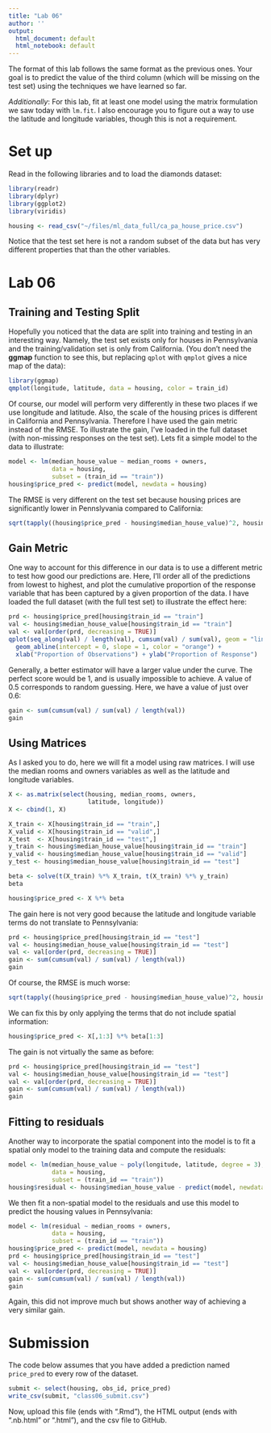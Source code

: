 ```yaml
---
title: "Lab 06"
author: ''
output:
  html_document: default
  html_notebook: default
---
```


The format of this lab follows the same format as the previous
ones. Your goal is to predict the value of the third column
(which will be missing on the test set) using the techniques
we have learned so far.

*Additionally*: For this lab, fit at least one model using the
matrix formulation we saw today with `lm.fit`. I also encourage
you to figure out a way to use the latitude and longitude
variables, though this is not a requirement.

# Set up

Read in the following libraries and to load the diamonds dataset:

```r
library(readr)
library(dplyr)
library(ggplot2)
library(viridis)

housing <- read_csv("~/files/ml_data_full/ca_pa_house_price.csv")
```

Notice that the test set here is not a random subset of the data but
has very different properties that than the other variables.

# Lab 06

## Training and Testing Split

Hopefully you noticed that the data are split into training and
testing in an interesting way. Namely, the test set exists only
for houses in Pennsylvania and the training/validation set is
only from California. (You don't need the **ggmap** function
to see this, but replacing `qplot` with `qmplot` gives a nice
map of the data):

```r
library(ggmap)
qmplot(longitude, latitude, data = housing, color = train_id)
```

Of course, our model will perform very differently in these two places
if we use longitude and latitude. Also, the scale of the housing prices
is different in California and Pennsylvania. Therefore I have used the
gain metric instead of the RMSE. To illustrate the gain, I've loaded in
the full dataset (with non-missing responses on the test set). Lets fit
a simple model to the data to illustrate:

```r
model <- lm(median_house_value ~ median_rooms + owners,
            data = housing,
            subset = (train_id == "train"))
housing$price_pred <- predict(model, newdata = housing)
```

The RMSE is very different on the test set because housing prices are
significantly lower in Pennslyvania compared to California:

```r
sqrt(tapply((housing$price_pred - housing$median_house_value)^2, housing$train_id, mean))
```

## Gain Metric

One way to account for this difference in our data is to use a different
metric to test how good our predictions are. Here, I'll order all of the
predictions from lowest to highest, and plot the cumulative proportion of
the response variable that has been captured by a given proportion of the
data. I have loaded the full dataset (with the full test set) to illustrate
the effect here:

```r
prd <- housing$price_pred[housing$train_id == "train"]
val <- housing$median_house_value[housing$train_id == "train"]
val <- val[order(prd, decreasing = TRUE)]
qplot(seq_along(val) / length(val), cumsum(val) / sum(val), geom = "line") +
  geom_abline(intercept = 0, slope = 1, color = "orange") +
  xlab("Proportion of Observations") + ylab("Proportion of Response")
```

Generally, a better estimator will have a larger value under the curve.
The perfect score would be 1, and is usually impossible to achieve. A
value of 0.5 corresponds to random guessing. Here, we have a value
of just over 0.6:

```r
gain <- sum(cumsum(val) / sum(val) / length(val))
gain
```

## Using Matrices

As I asked you to do, here we will fit a model using raw matrices. I will
use the median rooms and owners variables as well as the latitude and longitude
variables.

```r
X <- as.matrix(select(housing, median_rooms, owners,
                      latitude, longitude))
X <- cbind(1, X)

X_train <- X[housing$train_id == "train",]
X_valid <- X[housing$train_id == "valid",]
X_test  <- X[housing$train_id == "test",]
y_train <- housing$median_house_value[housing$train_id == "train"]
y_valid <- housing$median_house_value[housing$train_id == "valid"]
y_test <- housing$median_house_value[housing$train_id == "test"]

beta <- solve(t(X_train) %*% X_train, t(X_train) %*% y_train)
beta

housing$price_pred <- X %*% beta
```

The gain here is not very good because the latitude and longitude
variable terms do not translate to Pennsylvania:

```r
prd <- housing$price_pred[housing$train_id == "test"]
val <- housing$median_house_value[housing$train_id == "test"]
val <- val[order(prd, decreasing = TRUE)]
gain <- sum(cumsum(val) / sum(val) / length(val))
gain
```

Of course, the RMSE is much worse:

```r
sqrt(tapply((housing$price_pred - housing$median_house_value)^2, housing$train_id, mean))
```

We can fix this by only applying the terms that do not include spatial
information:

```r
housing$price_pred <- X[,1:3] %*% beta[1:3]
```

The gain is not virtually the same as before:

```r
prd <- housing$price_pred[housing$train_id == "test"]
val <- housing$median_house_value[housing$train_id == "test"]
val <- val[order(prd, decreasing = TRUE)]
gain <- sum(cumsum(val) / sum(val) / length(val))
gain
```

## Fitting to residuals

Another way to incorporate the spatial component into the model is
to fit a spatial only model to the training data and compute the
residuals:

```r
model <- lm(median_house_value ~ poly(longitude, latitude, degree = 3),
            data = housing,
            subset = (train_id == "train"))
housing$residual <- housing$median_house_value - predict(model, newdata = housing)
```

We then fit a non-spatial model to the residuals and use this model
to predict the housing values in Pennsylvania:

```r
model <- lm(residual ~ median_rooms + owners,
            data = housing,
            subset = (train_id == "train"))
housing$price_pred <- predict(model, newdata = housing)
prd <- housing$price_pred[housing$train_id == "test"]
val <- housing$median_house_value[housing$train_id == "test"]
val <- val[order(prd, decreasing = TRUE)]
gain <- sum(cumsum(val) / sum(val) / length(val))
gain
```

Again, this did not improve much but shows another way of achieving
a very similar gain.

# Submission

The code below assumes that you have added a prediction named
`price_pred` to every row of the dataset.

```r
submit <- select(housing, obs_id, price_pred)
write_csv(submit, "class06_submit.csv")
```

Now, upload this file (ends with ".Rmd"), the HTML output
(ends with ".nb.html" or ".html"), and the csv file to
GitHub.

